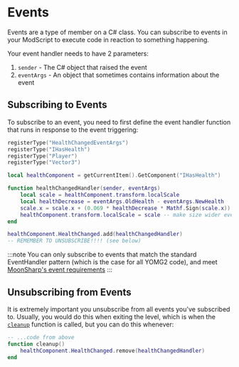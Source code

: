 # Events

Events are a type of member on a C# class. You can subscribe to events in your ModScript to execute code in reaction to something happening.

Your event handler needs to have 2 parameters:

1. `sender` - The C# object that raised the event
2. `eventArgs` - An object that sometimes contains information about the event

## Subscribing to Events

To subscribe to an event, you need to first define the event handler function that runs in response to the event triggering:

```lua {8,15}
registerType("HealthChangedEventArgs")
registerType("IHasHealth")
registerType("Player")
registerType("Vector3")

local healthComponent = getCurrentItem().GetComponent("IHasHealth")

function healthChangedHandler(sender, eventArgs)
    local scale = healthComponent.transform.localScale
    local healthDecrease = eventArgs.OldHealth - eventArgs.NewHealth
    scale.x = scale.x + (0.069 * healthDecrease * Mathf.Sign(scale.x)) -- if scale is negative (coz item is facing other direction), we gotta subtract to make it wider
    healthComponent.transform.localScale = scale -- make size wider every time health changes. lol.
end

healthComponent.HealthChanged.add(healthChangedHandler)
-- REMEMBER TO UNSUBSCRIBE!!!! (see below)
```

:::note
You can only subscribe to events that match the standard EventHandler pattern (which is the case for all YOMG2 code), and meet [MoonSharp's event requirements](https://www.moonsharp.org/objects.html#events)
:::

## Unsubscribing from Events

It is extremely important you unsubscribe from all events you've subscribed to. Usually, you would do this when exiting the level, which is when the [`cleanup`](/docs/guides/lifecycle-events#cleanup) function is called, but you can do this whenever:

```lua {3}
-- ...code from above
function cleanup()
    healthComponent.HealthChanged.remove(healthChangedHandler)
end
```
